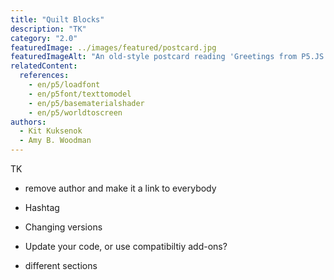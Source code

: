 ```yaml
---
title: "Quilt Blocks"
description: "TK"
category: "2.0"
featuredImage: ../images/featured/postcard.jpg
featuredImageAlt: "An old-style postcard reading 'Greetings from P5.JS 2.0'"
relatedContent:
  references:
    - en/p5/loadfont
    - en/p5font/texttomodel
    - en/p5/basematerialshader
    - en/p5/worldtoscreen
authors:
  - Kit Kuksenok
  - Amy B. Woodman
---
```


TK

* remove author and make it a link to everybody

* Hashtag

* Changing versions

* Update your code, or use compatibiltiy add-ons?

* different sections
